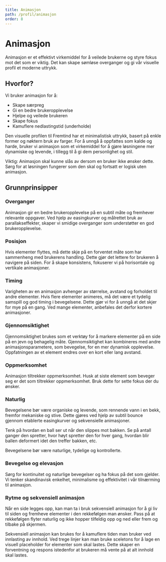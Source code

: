 ```yaml
---
title: Animasjon
path: /profil/animasjon
order: 8
---
```


# Animasjon

<Ingress>
    <p>
        Animasjon er et effektivt virkemiddel for å veilede brukerne og styre fokus mot det som er viktig. Det kan skape
        sømløse overganger og gi vår visuelle profil et moderne uttrykk.
    </p>
</Ingress>

## Hvorfor?

Vi bruker animasjon for å:

-   Skape særpreg
-   Gi en bedre brukeropplevelse
-   Hjelpe og veilede brukeren
-   Skape fokus
-   Kamuflere nedlastingstid (underholde)

Den visuelle profilen til Fremtind har et minimalistisk uttrykk, basert på enkle former og nøktern bruk av farger.
For å unngå å oppfattes som kalde og harde, bruker vi animasjon som et virkemiddel for å gjøre løsningene mer dynamiske og levende,
i tillegg til å gi dem personlighet og stil.

Viktig: Animasjon skal kunne slås av dersom en bruker ikke ønsker dette.
Sørg for at løsningen fungerer som den skal og fortsatt er logisk uten animasjon.

## Grunnprinsipper

### Overganger

Animasjon gir en bedre brukeropplevelse på en subtil måte og fremhever relevante oppgaver.
Ved hjelp av easingkurver og målrettet bruk av parallakseffekter, skaper vi smidige overganger som understøtter en god brukeropplevelse.

<DoDontExample
    type="do"
    description="Bruk easinger og ta hensyn til avstand."
    video="https://player.vimeo.com/video/504726780"
/>
<DoDontExample type="dont" description="Ikke bruk lineær easing." video="https://player.vimeo.com/video/504726762" />

### Posisjon

Hvis elementer flyttes, må dette skje på en forventet måte som har sammenheng med brukerens handling.
Dette gjør det lettere for brukeren å navigere på siden.
For å skape konsistens, fokuserer vi på horisontale og vertikale animasjoner.

### Timing

Varigheten av en animasjon avhenger av størrelse, avstand og forholdet til andre elementer.
Hvis flere elementer animeres, må det være et tydelig samspill og god timing i bevegelsene. Dette gjør vi for å unngå at det skjer for mye på en gang.
Ved mange elementer, anbefales det derfor kortere animasjoner.

<DoDontExample
    type="do"
    description="Gjør bevegelser raskt nok til å unngå unødvendig lange ventetider."
    video="https://player.vimeo.com/video/505647776"
/>
<DoDontExample
    type="dont"
    description="Unngå for langsomme bevegelser."
    video="https://player.vimeo.com/video/505647739"
/>

### Gjennomsiktighet

Gjennomsiktighet brukes som et verktøy for å markere elementer på en side på en jevn og behagelig måte.
Gjennomsiktighet kan kombineres med andre animasjonsparametere, som bevegelse, for en mer dynamisk opplevelse.
Oppfatningen av et element endres over en kort eller lang avstand.

### Oppmerksomhet

Animasjon tiltrekker oppmerksomhet. Husk at siste element som beveger seg er det som tiltrekker oppmerksomhet.
Bruk dette for sette fokus der du ønsker.

### Naturlig

Bevegelsene bør være organiske og levende, som rennende vann i en bekk, fremfor mekaniske og stive.
Dette gjøres ved hjelp av subtil bounce gjennom etablerte easingkurver og sekvensielle animasjoner.

Tenk på hvordan en ball ser ut når den slippes mot bakken. Se på antall ganger den spretter, hvor høyt spretter den for hver gang,
hvordan blir ballen deformert idet den treffer bakken, etc.

Bevegelsene bør være naturlige, tydelige og kontrollerte.

<DoDontExample
    type="do"
    description="Animer grafikk med en naturlig easingkurve (ease inn og ease ut)."
    video="https://player.vimeo.com/video/505196071"
/>
<DoDontExample type="dont" description="Unngå uklare bevegelser." video="https://player.vimeo.com/video/505196044" />

### Bevegelse og elevasjon

Sørg for kontinuitet og naturlige bevegelser og ha fokus på det som gjelder.
Vi tenker skandinavisk enkelhet, minimalisme og effektivitet i vår tilnærming til animasjon.

<DoDontExample
    type="do"
    description="Animasjon som bygger opp under gruppering av elementer."
    video="https://player.vimeo.com/video/505738316"
/>
<DoDontExample
    type="dont"
    description="Ikke bruk lineære easinger og sørg for å ta hensyn til avstanden."
    video="https://player.vimeo.com/video/505738280"
/>

### Rytme og sekvensiell animasjon

Når en side legges opp, kan man ta i bruk sekvensiell animasjon for å gi liv til siden og fremheve elementer i den rekkefølgen man ønsker.
Pass på at rekkefølgen flyter naturlig og ikke hopper tilfeldig opp og ned eller frem og tilbake på skjermen.

Sekvensiell animasjon kan brukes for å kamuflere tiden man bruker ved innlasting av innhold.
Ved trege linjer kan man bruke sceletons for å lage en visuell placeholder for elementer som skal lastes.
Dette skaper en forventning og respons istedenfor at brukeren må vente på at alt innhold skal lastes.

<DoDontExample
    type="do"
    description="Juster bevegelig grafikk horisontalt eller vertikalt."
    video="https://player.vimeo.com/video/505196099"
/>
<DoDontExample type="dont" description="Unngå diagonale bevegelser." video="https://player.vimeo.com/video/505196139" />
